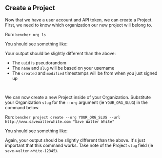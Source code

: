 
## Create a Project

Now that we have a user account and API token, we can create a Project.
First, we need to know which organization our new project will belong to.

Run: `bencher org ls`

You should see something like:

<QuickStart6 />

Your output should be slightly different than the above:
- The `uuid` is pseudorandom
- The `name` and `slug` will be based on your username
- The `created` and `modified` timestamps will be from when you just signed up

<br />

We can now create a new Project inside of your Organization.
Substitute your Organization `slug` for the `--org` argument (ie `YOUR_ORG_SLUG`) in the command below.

Run: `bencher project create --org YOUR_ORG_SLUG --url http://www.savewalterwhite.com "Save Walter White"`

You should see something like:

<QuickStart7 />

Again, your output should be slightly different than the above.
It's just important that this command works.
Take note of the Project `slug` field (ie `save-walter-white-12345`).
